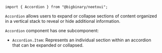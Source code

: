 `import { Accordion } from "@bigbinary/neetoui";`

`Accordion` allows users to expand or collapse sections of content organized in
a vertical stack to reveal or hide additional information.

`Accordion` component has one subcomponent:

- `Accordion.Item`: Represents an individual section within an accordion that
  can be expanded or collapsed.
